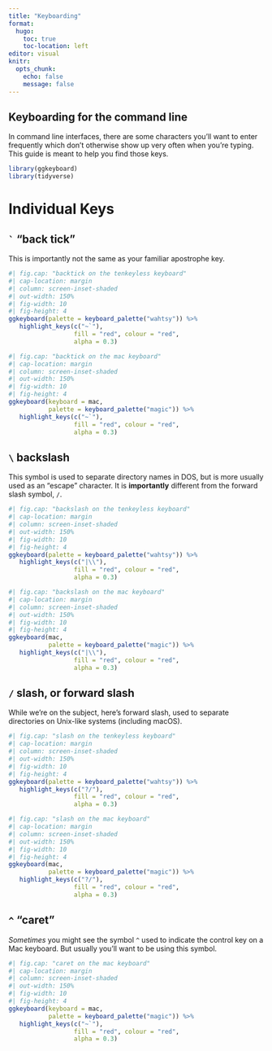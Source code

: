 ```yaml
---
title: "Keyboarding"
format: 
  hugo:
    toc: true
    toc-location: left
editor: visual
knitr: 
  opts_chunk: 
    echo: false
    message: false
---
```


## Keyboarding for the command line

In command line interfaces, there are some characters you'll want to enter frequently which don't otherwise show up very often when you're typing. This guide is meant to help you find those keys.


```r
library(ggkeyboard)
library(tidyverse)
```

# Individual Keys

## <code>&#96;</code> "back tick"

This is importantly not the same as your familiar apostrophe key.

```r
#| fig.cap: "backtick on the tenkeyless keyboard"
#| cap-location: margin
#| column: screen-inset-shaded
#| out-width: 150%
#| fig-width: 10
#| fig-height: 4
ggkeyboard(palette = keyboard_palette("wahtsy")) %>%
   highlight_keys(c("~`"),
                  fill = "red", colour = "red",
                  alpha = 0.3)
```
```r
#| fig.cap: "backtick on the mac keyboard"
#| cap-location: margin
#| column: screen-inset-shaded
#| out-width: 150%
#| fig-width: 10
#| fig-height: 4
ggkeyboard(keyboard = mac,
           palette = keyboard_palette("magic")) %>%
   highlight_keys(c("~`"),
                  fill = "red", colour = "red",
                  alpha = 0.3)
```

## `\` backslash

This symbol is used to separate directory names in DOS, but is more usually used 
as an "escape" character. It is **importantly** different from the forward
slash symbol, `/`.


```r
#| fig.cap: "backslash on the tenkeyless keyboard"
#| cap-location: margin
#| column: screen-inset-shaded
#| out-width: 150%
#| fig-width: 10
#| fig-height: 4
ggkeyboard(palette = keyboard_palette("wahtsy")) %>%
   highlight_keys(c("|\\"),
                  fill = "red", colour = "red",
                  alpha = 0.3)
```
```r
#| fig.cap: "backslash on the mac keyboard"
#| cap-location: margin
#| column: screen-inset-shaded
#| out-width: 150%
#| fig-width: 10
#| fig-height: 4
ggkeyboard(mac,
           palette = keyboard_palette("magic")) %>%
   highlight_keys(c("|\\"),
                  fill = "red", colour = "red",
                  alpha = 0.3)
```


## `/` slash, or forward slash

While we're on the subject, here's forward slash, used to separate directories
on Unix-like systems (including macOS).

```r
#| fig.cap: "slash on the tenkeyless keyboard"
#| cap-location: margin
#| column: screen-inset-shaded
#| out-width: 150%
#| fig-width: 10
#| fig-height: 4
ggkeyboard(palette = keyboard_palette("wahtsy")) %>%
   highlight_keys(c("?/"),
                  fill = "red", colour = "red",
                  alpha = 0.3)
```


```r
#| fig.cap: "slash on the mac keyboard"
#| cap-location: margin
#| column: screen-inset-shaded
#| out-width: 150%
#| fig-width: 10
#| fig-height: 4
ggkeyboard(mac,
           palette = keyboard_palette("magic")) %>%
   highlight_keys(c("?/"),
                  fill = "red", colour = "red",
                  alpha = 0.3)
```



## `^` "caret"

*Sometimes* you might see the symbol `^` used to indicate the control key on a
Mac keyboard. But usually you'll want to be using this symbol.


```r
#| fig.cap: "caret on the mac keyboard"
#| cap-location: margin
#| column: screen-inset-shaded
#| out-width: 150%
#| fig-width: 10
#| fig-height: 4
ggkeyboard(keyboard = mac,
           palette = keyboard_palette("magic")) %>%
   highlight_keys(c("~`"),
                  fill = "red", colour = "red",
                  alpha = 0.3)
```


